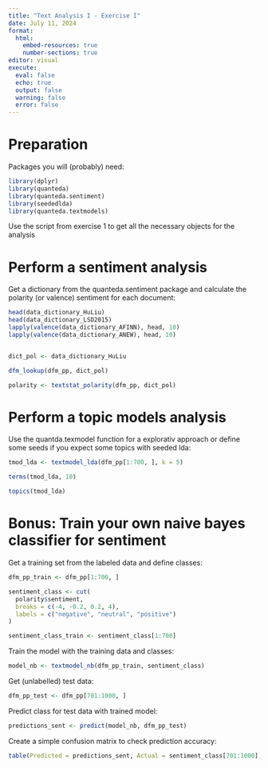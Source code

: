 ```yaml
---
title: "Text Analysis I - Exercise I"
date: July 11, 2024
format: 
  html:
    embed-resources: true
    number-sections: true
editor: visual
execute: 
  eval: false
  echo: true
  output: false
  warning: false
  error: false
---
```


# Preparation

Packages you will (probably) need:

```r
library(dplyr)
library(quanteda)
library(quanteda.sentiment)
library(seededlda)
library(quanteda.textmodels)
```

Use the script from exercise 1 to get all the necessary objects for the analysis

# Perform a sentiment analysis

Get a dictionary from the quanteda.sentiment package and calculate the polarity (or valence) sentiment for each document:

```r

head(data_dictionary_HuLiu)
head(data_dictionary_LSD2015)
lapply(valence(data_dictionary_AFINN), head, 10)
lapply(valence(data_dictionary_ANEW), head, 10)


dict_pol <- data_dictionary_HuLiu

dfm_lookup(dfm_pp, dict_pol)

polarity <- textstat_polarity(dfm_pp, dict_pol)
```

# Perform a topic models analysis

Use the quantda.texmodel function for a explorativ approach or define some seeds if you expect some topics with seeded lda:

```r
tmod_lda <- textmodel_lda(dfm_pp[1:700, ], k = 5)

terms(tmod_lda, 10)

topics(tmod_lda)
```

# **Bonus**: Train your own naive bayes classifier for sentiment

Get a training set from the labeled data and define classes:

```r
dfm_pp_train <- dfm_pp[1:700, ]

sentiment_class <- cut(
  polarity$sentiment,
  breaks = c(-4, -0.2, 0.2, 4),
  labels = c("negative", "neutral", "positive")
)

sentiment_class_train <- sentiment_class[1:700]
```

Train the model with the training data and classes:

```r
model_nb <- textmodel_nb(dfm_pp_train, sentiment_class)
```

Get (unlabelled) test data:

```r
dfm_pp_test <- dfm_pp[701:1000, ]
```

Predict class for test data with trained model:

```r
predictions_sent <- predict(model_nb, dfm_pp_test)
```

Create a simple confusion matrix to check prediction accuracy:

```r
table(Predicted = predictions_sent, Actual = sentiment_class[701:1000])
```
